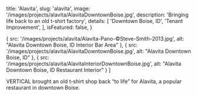 
  title: 'Alavita',
  slug: 'alavita',
  image: '/images/projects/alavita/AlavitaDowntownBoise.jpg',
  description: 'Bringing life back to an old t-shirt factory',
  details: [
    'Downtown Boise, ID',
    'Tenant Improvement',
  ],
  isFeatured: false,
}

  {
    src: '/images/projects/alavita/Alavita-Pano-©Steve-Smith-2013.jpg',
    alt: "Alavita Downtown Boise, ID Interior Bar Area"
  },
  {
    src: '/images/projects/alavita/AlavitaDowntownBoise.jpg',
    alt: "Alavita Downtown Boise, ID"
  },
  {
    src: '/images/projects/alavita/AlavitaInteriorDowntownBoise.jpg',
    alt: "Alavita Downtown Boise, ID Restaurant Interior"
  }
]


VERTICAL brought an old t-shirt shop back “to life” for Alavita, a popular restaurant in downtown Boise.

<Slider slides={slides} />